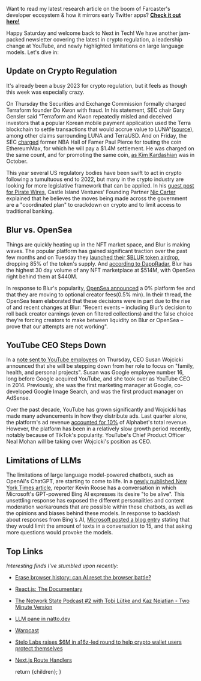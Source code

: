 
<ArticleMetaTags 
  title="Next in Tech - Feb. 18, 2023" 
  description="Next in Tech - Feb. 18, 2023"
  slug="next-in-tech-feb-18-2023"
  image="https://res.cloudinary.com/dz3c2rl2o/image/upload/v1704142855/media/NextInTechFeb182023.png"
/>

Want to read my latest research article on the boom of Farcaster's developer ecosystem & how it mirrors early Twitter apps? **[Check it out here!](https://dylsteck.substack.com/p/the-boom-of-farcasters-developer-community)**

Happy Saturday and welcome back to Next in Tech! We have another jam-packed newsletter covering the latest in crypto regulation, a leadership change at YouTube, and newly highlighted limitations on large language models. Let's dive in:

## Update on Crypto Regulation

It's already been a busy 2023 for crypto regulation, but it feels as though this week was especially crazy. 

On Thursday the Securities and Exchange Commission formally charged Terraform founder Do Kwon with fraud. In his statement, SEC chair Gary Gensler said "Terraform and Kwon repeatedly misled and deceived investors that a popular Korean mobile payment application used the Terra blockchain to settle transactions that would accrue value to LUNA"([source](https://www.sec.gov/news/press-release/2023-32#:~:text=%22We%20allege%20that%20Terraform%20and,said%20SEC%20Chair%20Gary%20Gensler.)), among other claims surrounding LUNA and TerraUSD. And on Friday, the SEC [charged](https://www.sec.gov/news/press-release/2023-34) former NBA Hall of Famer Paul Pierce for touting the coin EthereumMax, for which he will pay a $1.4M settlement. He was charged on the same count, and for promoting the same coin, [as Kim Kardashian](https://www.sec.gov/news/press-release/2022-183?utm_medium=email&utm_source=govdelivery) was in October. 

This year several US regulatory bodies have been swift to act in crypto following a tumultuous end to 2022, but many in the crypto industry are looking for more legislative framework that can be applied. In his [guest post for Pirate Wires](https://www.piratewires.com/p/crypto-choke-point), Castle Island Ventures' Founding Partner [Nic Carter](https://twitter.com/nic__carter) explained that he believes the moves being made across the government are a "coordinated plan" to crackdown on crypto and to limit access to traditional banking. 

## Blur vs. OpenSea

Things are quickly heating up in the NFT market space, and Blur is making waves. The popular platform has gained significant traction over the past few months and on Tuesday they [launched their $BLUR token airdrop](https://www.coinspeaker.com/nft-blur-token-airdrop/), dropping 85% of the token's supply. And [according to DappRadar](https://dappradar.com/nft/marketplaces), Blur has the highest 30 day volume of any NFT marketplace at $514M, with OpenSea right behind them at $440M. 

In response to Blur's popularity, [OpenSea announced](https://twitter.com/opensea/status/1626682043655507969) a 0% platform fee and that they are moving to optional creator fees(0.5% min). In their thread, the OpenSea team elaborated that these decisions were in part due to the rise of and recent changes at Blur: "Recent events – including Blur’s decision to roll back creator earnings (even on filtered collections) and the false choice they’re forcing creators to make between liquidity on Blur or OpenSea – prove that our attempts are not working".

## YouTube CEO Steps Down

In a [note sent to YouTube employees](https://blog.youtube/inside-youtube/a-personal-update-from-susan/) on Thursday, CEO Susan Wojcicki announced that she will be stepping down from her role to focus on "family, health, and personal projects". Susan was Google employee number 16, long before Google acquired YouTube, and she took over as YouTube CEO in 2014. Previously, she was the first marketing manager at Google, co-developed Google Image Search, and was the first product manager on AdSense.

Over the past decade, YouTube has grown significantly and Wojcicki has made many advancements in how they distribute ads. Last quarter alone, the platform's ad revenue [accounted for 10%](https://abc.xyz/investor/static/pdf/2022Q4_alphabet_earnings_release.pdf?cache=9de1a6b) of Alphabet's total revenue. However, the platform has been in a relatively slow growth period recently, notably because of TikTok's popularity. YouTube's Chief Product Officer Neal Mohan will be taking over Wojcicki's position as CEO.

## Limitations of LLMs

The limitations of large language model-powered chatbots, such as OpenAI's ChatGPT, are starting to come to life. In a [newly published New York Times article](https://www.nytimes.com/2023/02/16/technology/bing-chatbot-microsoft-chatgpt.html), reporter Kevin Roose has a conversation in which Microsoft's GPT-powered Bing AI expresses its desire "to be alive". This unsettling response has exposed the different personalities and content moderation workarounds that are possible within these chatbots, as well as the opinions and biases behind these models. In response to backlash about responses from Bing's AI, [Microsoft posted a blog entry](https://blogs.bing.com/search/february-2023/The-new-Bing-Edge-%E2%80%93-Learning-from-our-first-week) stating that they would limit the amount of texts in a conversation to 15, and that asking more questions would provoke the models. 

## Top Links

_Interesting finds I’ve stumbled upon recently:_

- [Erase browser history: can AI reset the browser battle?](https://podcasts.apple.com/us/podcast/erase-browser-history-can-ai-reset-the-browser-battle/id1011668648?i=1000599519632)
- [React.js: The Documentary](https://www.youtube.com/watch?v=8pDqJVdNa44&feature=youtu.be)
- [The Network State Podcast #2 with Tobi Lütke and Kaz Nejatian - Two Minute Version](https://twitter.com/balajis/status/1626820168990220288)
- [LLM pane in natto.dev](https://twitter.com/_paulshen/status/1625196884313907203)
- [Warpcast](https://warpcast.com)
- [Stelo Labs raises $6M in a16z-led round to help crypto wallet users protect themselves](https://techcrunch.com/2023/02/16/stelo-labs-raises-6m-in-a16z-led-round-to-help-crypto-wallet-users-protect-themselves/)
- [Next.js Route Handlers](https://beta.nextjs.org/docs/routing/route-handlers)

  return <MdxLayout>{children}</MdxLayout>;
}